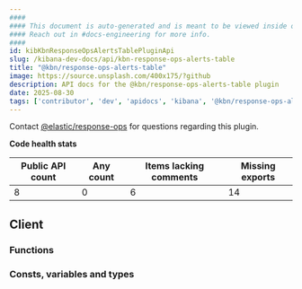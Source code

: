 ```yaml
---
####
#### This document is auto-generated and is meant to be viewed inside our experimental, new docs system.
#### Reach out in #docs-engineering for more info.
####
id: kibKbnResponseOpsAlertsTablePluginApi
slug: /kibana-dev-docs/api/kbn-response-ops-alerts-table
title: "@kbn/response-ops-alerts-table"
image: https://source.unsplash.com/400x175/?github
description: API docs for the @kbn/response-ops-alerts-table plugin
date: 2025-08-30
tags: ['contributor', 'dev', 'apidocs', 'kibana', '@kbn/response-ops-alerts-table']
---
```




Contact [@elastic/response-ops](https://github.com/orgs/elastic/teams/response-ops) for questions regarding this plugin.

**Code health stats**

| Public API count  | Any count | Items lacking comments | Missing exports |
|-------------------|-----------|------------------------|-----------------|
| 8 | 0 | 6 | 14 |

## Client

### Functions
<DocDefinitionList data={kbnResponseOpsAlertsTableObj.client.functions}/>

### Consts, variables and types
<DocDefinitionList data={kbnResponseOpsAlertsTableObj.client.misc}/>

